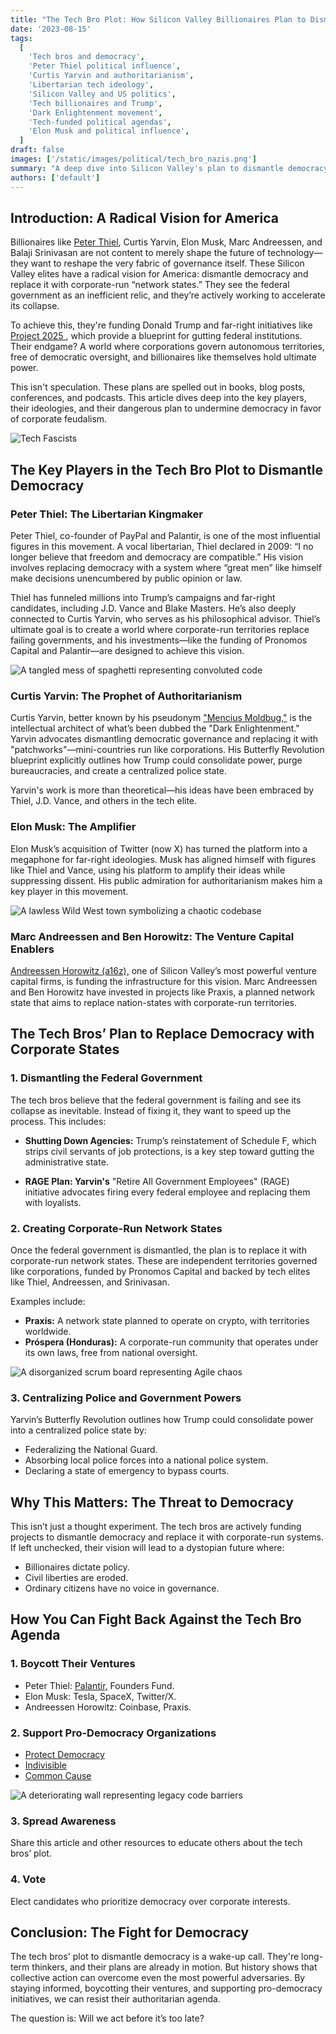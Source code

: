 ```yaml
---
title: "The Tech Bro Plot: How Silicon Valley Billionaires Plan to Dismantle Democracy"
date: '2023-08-15'
tags:
  [
    'Tech bros and democracy',
    'Peter Thiel political influence',
    'Curtis Yarvin and authoritarianism',
    'Libertarian tech ideology',
    'Silicon Valley and US politics',
    'Tech billionaires and Trump',
    'Dark Enlightenment movement',
    'Tech-funded political agendas',
    'Elon Musk and political influence',
  ]
draft: false
images: ['/static/images/political/tech_bro_nazis.png']
summary: "A deep dive into Silicon Valley's plan to dismantle democracy. Discover how Peter Thiel, Curtis Yarvin, and other tech elites are funding Trump’s agenda to shut down government agencies and replace them with corporate-run network states."
authors: ['default']
---
```


## Introduction: A Radical Vision for America

Billionaires like [Peter Thiel](https://en.wikipedia.org/wiki/Peter_Thiel), Curtis Yarvin, Elon Musk, Marc Andreessen, and Balaji Srinivasan are not content to merely shape the future of technology—they want to reshape the very fabric of governance itself. These Silicon Valley elites have a radical vision for America: dismantle democracy and replace it with corporate-run “network states.” They see the federal government as an inefficient relic, and they’re actively working to accelerate its collapse.

To achieve this, they're funding Donald Trump and far-right initiatives like [Project 2025 ](https://project2025.org/), which provide a blueprint for gutting federal institutions. Their endgame? A world where corporations govern autonomous territories, free of democratic oversight, and billionaires like themselves hold ultimate power.

This isn't speculation. These plans are spelled out in books, blog posts, conferences, and podcasts. This article dives deep into the key players, their ideologies, and their dangerous plan to undermine democracy in favor of corporate feudalism.

![Tech Fascists](/static/images/political/tech_bro_nazis.png)

## The Key Players in the Tech Bro Plot to Dismantle Democracy

### Peter Thiel: The Libertarian Kingmaker

Peter Thiel, co-founder of PayPal and Palantir, is one of the most influential figures in this movement. A vocal libertarian, Thiel declared in 2009: “I no longer believe that freedom and democracy are compatible.” His vision involves replacing democracy with a system where “great men” like himself make decisions unencumbered by public opinion or law.

Thiel has funneled millions into Trump’s campaigns and far-right candidates, including J.D. Vance and Blake Masters. He’s also deeply connected to Curtis Yarvin, who serves as his philosophical advisor. Thiel’s ultimate goal is to create a world where corporate-run territories replace failing governments, and his investments—like the funding of Pronomos Capital and Palantir—are designed to achieve this vision.

![A tangled mess of spaghetti representing convoluted code](/static/images/satire/tangled_mess_of_spaghetti.png)

### Curtis Yarvin: The Prophet of Authoritarianism

Curtis Yarvin, better known by his pseudonym ["Mencius Moldbug,"](https://en.wikipedia.org/wiki/Curtis_Yarvin) is the intellectual architect of what’s been dubbed the "Dark Enlightenment." Yarvin advocates dismantling democratic governance and replacing it with "patchworks"—mini-countries run like corporations. His Butterfly Revolution blueprint explicitly outlines how Trump could consolidate power, purge bureaucracies, and create a centralized police state.

Yarvin's work is more than theoretical—his ideas have been embraced by Thiel, J.D. Vance, and others in the tech elite.

### Elon Musk: The Amplifier

Elon Musk’s acquisition of Twitter (now X) has turned the platform into a megaphone for far-right ideologies. Musk has aligned himself with figures like Thiel and Vance, using his platform to amplify their ideas while suppressing dissent. His public admiration for authoritarianism makes him a key player in this movement.

![A lawless Wild West town symbolizing a chaotic codebase](/static/images/satire/lawless_Wild_West_town_symbolizing_a_chaotic_code.png)

### Marc Andreessen and Ben Horowitz: The Venture Capital Enablers

[Andreessen Horowitz (a16z),](https://en.wikipedia.org/wiki/Andreessen_Horowitz) one of Silicon Valley’s most powerful venture capital firms, is funding the infrastructure for this vision. Marc Andreessen and Ben Horowitz have invested in projects like Praxis, a planned network state that aims to replace nation-states with corporate-run territories.

## The Tech Bros’ Plan to Replace Democracy with Corporate States

### 1. Dismantling the Federal Government

The tech bros believe that the federal government is failing and see its collapse as inevitable. Instead of fixing it, they want to speed up the process. This includes:

- **Shutting Down Agencies:** Trump’s reinstatement of Schedule F, which strips civil servants of job protections, is a key step toward gutting the administrative state.

- **RAGE Plan: Yarvin's** "Retire All Government Employees" (RAGE) initiative advocates firing every federal employee and replacing them with loyalists.

### 2. Creating Corporate-Run Network States

Once the federal government is dismantled, the plan is to replace it with corporate-run network states. These are independent territories governed like corporations, funded by Pronomos Capital and backed by tech elites like Thiel, Andreessen, and Srinivasan.

Examples include:

- **Praxis:** A network state planned to operate on crypto, with territories worldwide.
- **Próspera (Honduras):** A corporate-run community that operates under its own laws, free from national oversight.

![A disorganized scrum board representing Agile chaos](/static/images/satire/disorganized_scrum_board_representing_Agile_chaos.png)

### 3. Centralizing Police and Government Powers

Yarvin’s Butterfly Revolution outlines how Trump could consolidate power into a centralized police state by:

- Federalizing the National Guard.
- Absorbing local police forces into a national police system.
- Declaring a state of emergency to bypass courts.

## Why This Matters: The Threat to Democracy

This isn’t just a thought experiment. The tech bros are actively funding projects to dismantle democracy and replace it with corporate-run systems. If left unchecked, their vision will lead to a dystopian future where:

- Billionaires dictate policy.
- Civil liberties are eroded.
- Ordinary citizens have no voice in governance.

## How You Can Fight Back Against the Tech Bro Agenda

### 1. Boycott Their Ventures

- Peter Thiel: [Palantir,](https://www.palantir.com) Founders Fund.
- Elon Musk: Tesla, SpaceX, Twitter/X.
- Andreessen Horowitz: Coinbase, Praxis.

### 2. Support Pro-Democracy Organizations

- [Protect Democracy](https://protectdemocracy.org)
- [Indivisible](https://indivisible.org)
- [Common Cause](https://www.commoncause.org)

![A deteriorating wall representing legacy code barriers](/static/images/satire/deteriorating_wall_representing_legacy_code.png)

### 3. Spread Awareness

Share this article and other resources to educate others about the tech bros’ plot.

### 4. Vote

Elect candidates who prioritize democracy over corporate interests.

## Conclusion: The Fight for Democracy

The tech bros' plot to dismantle democracy is a wake-up call. They're long-term thinkers, and their plans are already in motion. But history shows that collective action can overcome even the most powerful adversaries. By staying informed, boycotting their ventures, and supporting pro-democracy initiatives, we can resist their authoritarian agenda.

The question is: Will we act before it’s too late?

<BlogNewsletterForm title="Get twice as much done with a fifth of the code." />
